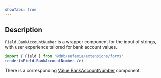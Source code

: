 ```yaml
---
showTabs: true
---
```


## Description

`Field.BankAccountNumber` is a wrapper component for the input of strings, with user experience tailored for bank account values.

```jsx
import { Field } from '@dnb/eufemia/extensions/forms'
render(<Field.BankAccountNumber />)
```

There is a corresponding [Value.BankAccountNumber](/uilib/extensions/forms/create-component/Value/BankAccountNumber) component.
